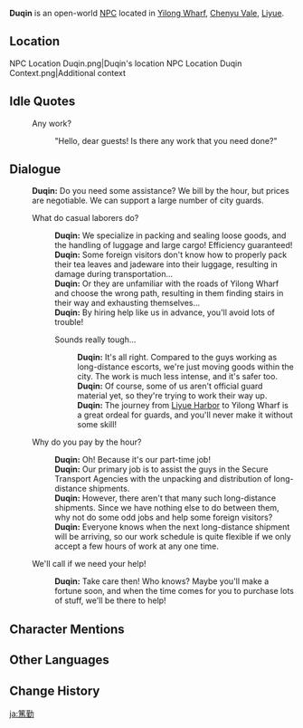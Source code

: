 {{Meta
<!-- Remove this template after adding the missing info -->
|missing_NPC_profile  = yes
}}
{{Character Infobox
|type             = Open-World NPC
|image            = NPC Duqin.png
|realname         = <!-- Optional, if different from in-game name -->
|deceased         = <!-- Past (for deceased prior to events of the game) or free response -->
|region           = Liyue
|location         = Liyue
|affiliation      = Sword and Strongbox Secure Transport Agency (Faction)
|title            = 

|ancestry         = <!-- Clan/family -->
|father           = 
|mother           = 
|spouse           = 
|sibling          = 
|child            = 
|relative         = 

|voiceEN          = 
|voiceCN          = 
|voiceJP          = 
|voiceKR          = 
|dialoguereward   = 
}}
'''Duqin''' is an open-world [[NPC]] located in [[Yilong Wharf]], [[Chenyu Vale]], [[Liyue]].

==Location==
<gallery>
NPC Location Duqin.png|Duqin's location
NPC Location Duqin Context.png|Additional context
</gallery>
<!--
==Profile==
Detailed story/lore information goes here.
''(To be added.)''

===Appearance===
Keep appearance section short and concise. Limit to 2 paragraphs with 3-4 sentences each.
''(To be added.)''

==Quests and Events==
{{Quests and Events}}
-->
==Idle Quotes==
{{Dialogue Start}}
: {{DIcon|Idle}} Any work?
:: {{A|VO Duqin 01.ogg}} "Hello, dear guests! Is there any work that you need done?"
{{Dialogue End}}

==Dialogue==
{{Dialogue Start}}
:'''Duqin:''' Do you need some assistance? We bill by the hour, but prices are negotiable. We can support a large number of city guards.
:{{DIcon}} What do casual laborers do?
::'''Duqin:''' We specialize in packing and sealing loose goods, and the handling of luggage and large cargo! Efficiency guaranteed!
::'''Duqin:''' Some foreign visitors don't know how to properly pack their tea leaves and jadeware into their luggage, resulting in damage during transportation...
::'''Duqin:''' Or they are unfamiliar with the roads of Yilong Wharf and choose the wrong path, resulting in them finding stairs in their way and exhausting themselves...
::'''Duqin:''' By hiring help like us in advance, you'll avoid lots of trouble!
::{{DIcon}} Sounds really tough...
:::'''Duqin:''' It's all right. Compared to the guys working as long-distance escorts, we're just moving goods within the city. The work is much less intense, and it's safer too.
:::'''Duqin:''' Of course, some of us aren't official guard material yet, so they're trying to work their way up.
:::'''Duqin:''' The journey from [[Liyue Harbor]] to Yilong Wharf is a great ordeal for guards, and you'll never make it without some skill!
:{{DIcon}} Why do you pay by the hour?
::'''Duqin:''' Oh! Because it's our part-time job!
::'''Duqin:''' Our primary job is to assist the guys in the Secure Transport Agencies with the unpacking and distribution of long-distance shipments.
::'''Duqin:''' However, there aren't that many such long-distance shipments. Since we have nothing else to do between them, why not do some odd jobs and help some foreign visitors?
::'''Duqin:''' Everyone knows when the next long-distance shipment will be arriving, so our work schedule is quite flexible if we only accept a few hours of work at any one time.
:{{DIcon}} We'll call if we need your help!
::'''Duqin:''' Take care then! Who knows? Maybe you'll make a fortune soon, and when the time comes for you to purchase lots of stuff, we'll be there to help!
{{Dialogue End}}
<!--
==Event Dialogue==
===Event Name===
{{Dialogue Start}}
:'''Duqin:'''
{{Dialogue End}}
-->
==Character Mentions==
{{Character Mentions}}

==Other Languages==
{{Other Languages|default_hidden=1
|en      = Duqin
|zhs     = 笃勤
|zhs_rm  = Dǔqín
|zht     = 篤勤
|zht_rm  = Dǔqín
|ja      = 篤勤
|ja_rm   = Tokkin{{Assumed}}
|ko      = {{tt|독근|篤勤}}
|es      = Duchin
|fr      = Duqin
|ru      = Ду Цинь
|th      = Duqin
|vi      = Duqin
|de      = Duqin
|id      = Duqin
|pt      = Duqin
|tr      = Duqin
|it      = Duqin
}}

==Change History==
{{Change History|4.4}}
<!--
==References==
{{Reflist}}
-->

[[ja:篤勤]]